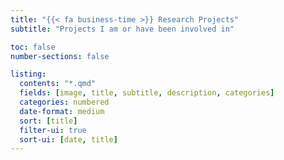 ```yaml
---
title: "{{< fa business-time >}} Research Projects"
subtitle: "Projects I am or have been involved in"

toc: false
number-sections: false

listing:
  contents: "*.qmd"
  fields: [image, title, subtitle, description, categories]
  categories: numbered
  date-format: medium
  sort: [title]
  filter-ui: true
  sort-ui: [date, title]
---
```

